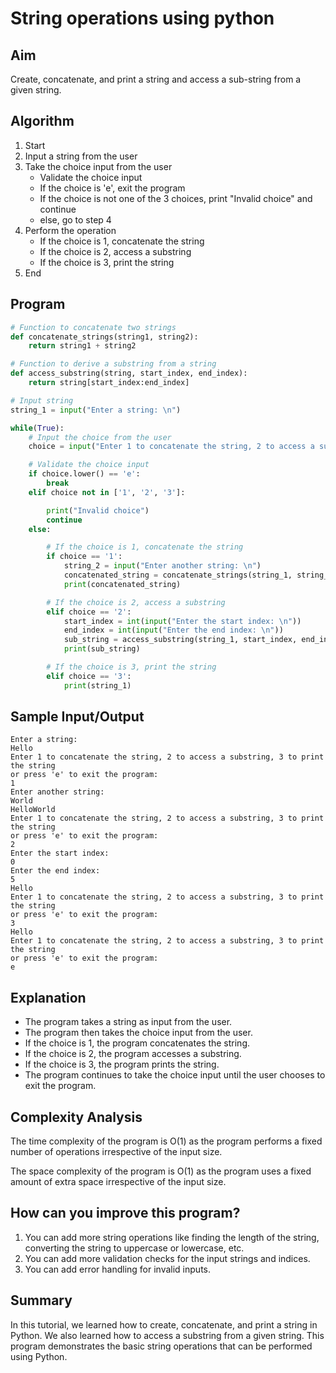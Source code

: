 # String operations using python

## Aim

Create, concatenate, and print a string and access a sub-string from a given string.

## Algorithm

1. Start
2. Input a string from the user
3. Take the choice input from the user
    * Validate the choice input
    * If the choice is 'e', exit the program
    * If the choice is not one of the 3 choices, print "Invalid choice" and continue
    * else, go to step 4
4. Perform the operation
    * If the choice is 1, concatenate the string
    * If the choice is 2, access a substring
    * If the choice is 3, print the string
5. End

## Program

```python filename="string_operations.py" copy showLineNumbers
# Function to concatenate two strings
def concatenate_strings(string1, string2):
    return string1 + string2

# Function to derive a substring from a string
def access_substring(string, start_index, end_index):
    return string[start_index:end_index]

# Input string
string_1 = input("Enter a string: \n")

while(True):
    # Input the choice from the user
    choice = input("Enter 1 to concatenate the string, 2 to access a substring, 3 to print the string \nor press 'e' to exit the program: \n")

    # Validate the choice input
    if choice.lower() == 'e':
        break
    elif choice not in ['1', '2', '3']:

        print("Invalid choice")
        continue
    else:

        # If the choice is 1, concatenate the string
        if choice == '1':
            string_2 = input("Enter another string: \n")
            concatenated_string = concatenate_strings(string_1, string_2)
            print(concatenated_string)

        # If the choice is 2, access a substring
        elif choice == '2':
            start_index = int(input("Enter the start index: \n"))
            end_index = int(input("Enter the end index: \n"))
            sub_string = access_substring(string_1, start_index, end_index)
            print(sub_string)

        # If the choice is 3, print the string
        elif choice == '3':
            print(string_1)

```
## Sample Input/Output

```plaintext
Enter a string:
Hello
Enter 1 to concatenate the string, 2 to access a substring, 3 to print the string
or press 'e' to exit the program:
1
Enter another string:
World
HelloWorld
Enter 1 to concatenate the string, 2 to access a substring, 3 to print the string
or press 'e' to exit the program:
2
Enter the start index:
0
Enter the end index:
5
Hello
Enter 1 to concatenate the string, 2 to access a substring, 3 to print the string
or press 'e' to exit the program:
3
Hello
Enter 1 to concatenate the string, 2 to access a substring, 3 to print the string
or press 'e' to exit the program:
e
```
## Explanation

* The program takes a string as input from the user.
* The program then takes the choice input from the user.
* If the choice is 1, the program concatenates the string.
* If the choice is 2, the program accesses a substring.
* If the choice is 3, the program prints the string.
* The program continues to take the choice input until the user chooses to exit the program.

## Complexity Analysis

The time complexity of the program is O(1) as the program performs a fixed number of operations irrespective of the input size.

The space complexity of the program is O(1) as the program uses a fixed amount of extra space irrespective of the input size.

## How can you improve this program?

1. You can add more string operations like finding the length of the string, converting the string to uppercase or lowercase, etc.
2. You can add more validation checks for the input strings and indices.
3. You can add error handling for invalid inputs.

## Summary

In this tutorial, we learned how to create, concatenate, and print a string in Python. We also learned how to access a substring from a given string. This program demonstrates the basic string operations that can be performed using Python.
